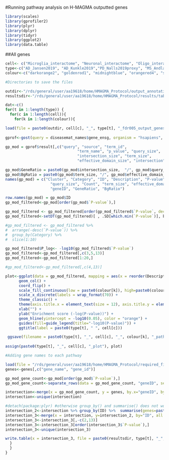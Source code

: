 #Running pathway analysis on H-MAGMA outputted genes
```r
library(scales)
library(gprofiler2)
library(plyr)
library(dplyr)
library(tidyr)
library(ggplot2)
library(data.table)

```

##All genes
```r
cell<- c("Microglia_interactome", "Neuronal_interactome", "Oligo_interactome")
type<-c("AD_Jansen2019", "AD_Kunkle2019","PD_Nalls2019proxy", "MS_Andlauer2016", "ALS_Rheenen2021", "SCZ_Trubetskoy2022")
colour<-c("darkorange2", "goldenrod1", "midnightblue", "orangered4", "slateblue3", "olivedrab3")

#Directories to save the files 

outdir<-"/rds/general/user/aa19618/home/HMAGMA_Protocol/output_annotation_v4/"
resultsdir<-"/rds/general/user/aa19618/home/HMAGMA_Protocol/results/tables/pathways/"

dat<-c()
for(t in 1:length(type)) {
  for(c in 1:length(cell)){
    for(k in 1:length(colour)){

load(file = paste0(outdir, cell[c], "_", type[t], "_fdr005_output_genes_v4.rda"))
    
gprof<-gost(query = diseasemat_names$gene_ensg, organism = "hsapiens", ordered_query = TRUE, multi_query = FALSE, significant = TRUE, exclude_iea = FALSE, measure_underrepresentation = FALSE, evcodes = TRUE, user_threshold = 0.05, correction_method = "false_discovery_rate", domain_scope = "annotated", custom_bg = NULL, numeric_ns = "", sources = NULL, as_short_link = FALSE)

gp_mod = gprof$result[,c("query", "source", "term_id",
                                "term_name", "p_value", "query_size", 
                                "intersection_size", "term_size", 
                                "effective_domain_size", "intersection")]

gp_mod$GeneRatio = paste0(gp_mod$intersection_size,  "/", gp_mod$query_size)
gp_mod$BgRatio = paste0(gp_mod$term_size, "/", gp_mod$effective_domain_size)
names(gp_mod) = c("Cluster", "Category", "ID", "Description", "P-value", 
                    "query_size", "Count", "term_size", "effective_domain_size", 
                    "geneID", "GeneRatio", "BgRatio")

row.names(gp_mod) = gp_mod$ID
gp_mod_filtered<-gp_mod[order(gp_mod$`P-value`),] 

gp_mod_filtered <- gp_mod_filtered[order(gp_mod_filtered$`P-value`, decreasing = FALSE), ] 
gp_mod_filtered<-setDT(gp_mod_filtered)[ , .SD[which.min(`P-value`)], by = geneID] 

#gp_mod_filtered <- gp_mod_filtered %>%                                      # Top N highest values by group
#  arrange(-desc(`P-value`)) %>% 
#  group_by(Category) %>%
#  slice(1:10)

gp_mod_filtered$P_log<- -log10(gp_mod_filtered$`P-value`)
gp_mod_filtered<-gp_mod_filtered[,c(3,5,13)]
gp_mod_filtered<-gp_mod_filtered[1:20,]

#gp_mod_filtered<-gp_mod_filtered[,c(4,13)]

plot<-ggplot(data = gp_mod_filtered, mapping = aes(x = reorder(Description, P_log), y = P_log, fill = P_log)) +
      geom_col() +
      coord_flip() +
      scale_fill_continuous(low = paste0(colour[k]), high=paste0(colour[k])) +
      scale_x_discrete(labels = wrap_format(70)) +
      theme_classic() +
      theme(axis.title.x = element_text(size = 12), axis.title.y = element_blank(), axis.text.x = element_text(size = 14, colour = "black"), axis.text.y = element_text(size=14, colour = "black"), legend.text = element_text(size = 12, colour = "black")) +
      xlab("") +
      ylab("Enrichment score (-log(P-value))") +
      geom_hline(yintercept = -log10(0.05), color = "orange") +
      guides(fill=guide_legend(title="-log10(P-value)")) +
      ggtitle(label = paste0(type[t], " ", cell[c]))

 ggsave(filename = paste0(type[t], "_", cell[c], "_", colour[k], "_pathway_v6.pdf"), plot = plot, device = "pdf", path = "~/HMAGMA_Protocol/results/graphs/pathways/",  width = 25, height = 15, units = "cm")
 
assign(paste0(type[t], "_", cell[c], "_plot"), plot)

#Adding gene names to each pathway

load(file = "/rds/general/user/aa19618/home/HMAGMA_Protocol/required_files/gene_information.rda")
genes<-genes[,c("gene_name", "gene_id")]

gp_mod_gene_count<-gp_mod[order(gp_mod$`P-value`),] 
gp_mod_gene_count<-separate_rows(data = gp_mod_gene_count, "geneID", sep = ",")

intersection<-merge(x = gp_mod_gene_count, y = genes, by.x="geneID", by.y="gene_id", all.x=TRUE)
intersection<-unique(intersection) 

#detach(package:plyr) #otherwise group_by() and summarise() does not work 
intersection_2<-intersection %>% group_by(ID) %>%  summarise(genes=paste(gene_name, collapse="/"))
intersection_3<-merge(x = intersection, y=intersection_2, by="ID", all.x=TRUE)
intersection_3<-intersection_3[,-c(2,13)]
intersection_3<-intersection_3[order(intersection_3$`P-value`),]
intersection_3<-unique(intersection_3)

write.table(x = intersection_3, file = paste0(resultsdir, type[t], "_", cell[c], "_path_genes_v7.txt"), sep = "\t", col.names = T, row.names = F)
  }
  }
}

```